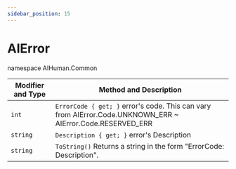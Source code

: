 ```yaml
---
sidebar_position: 15
---
```


# AIError

namespace AIHuman.Common

| Modifier and Type | Method and Description |
| ----------------- | ---------------------- |
| `int`   | `ErrorCode { get; }` error's code. This can vary from AIError.Code.UNKNOWN_ERR ~ AIError.Code.RESERVED_ERR  |
| `string`   |  `Description { get; }` error's Description  |
| `string`   |  `ToString()` Returns a string in the form "ErrorCode: Description".   |

